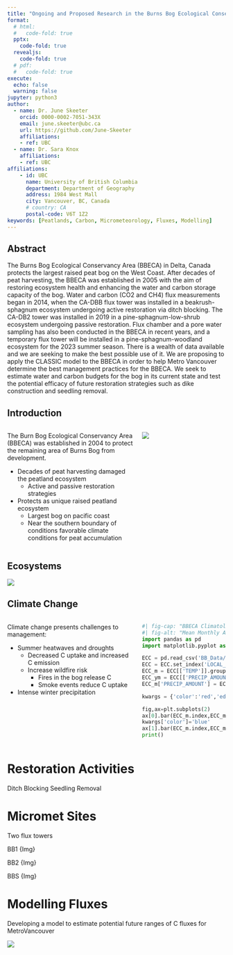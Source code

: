 ```yaml
---
title: "Ongoing and Proposed Research in the Burns Bog Ecological Conservancy Area"
format:
  # html:
  #   code-fold: true
  pptx:
    code-fold: true
  revealjs:
    code-fold: true
  # pdf:
  #   code-fold: true
execute:
  echo: false
  warning: false
jupyter: python3
author:
  - name: Dr. June Skeeter
    orcid: 0000-0002-7051-343X
    email: june.skeeter@ubc.ca
    url: https://github.com/June-Skeeter
    affiliations:
    - ref: UBC
  - name: Dr. Sara Knox
    affiliations:
    - ref: UBC
affiliations:
    - id: UBC
      name: University of British Columbia
      department: Department of Geography
      address: 1984 West Mall
      city: Vancouver, BC, Canada
      # country: CA
      postal-code: V6T 1Z2
keywords: [Peatlands, Carbon, Micrometeorology, Fluxes, Modelling]
---
```


::: {.content-visible when-format="html"}

## Abstract

The Burns Bog Ecological Conservancy Area (BBECA) in Delta, Canada protects the largest raised peat bog on the West Coast.  After decades of peat harvesting, the BBECA was established in 2005 with the aim of restoring ecosystem health and enhancing the water and carbon storage capacity of the bog.  Water and carbon (CO2 and CH4) flux measurements began in 2014, when the CA-DBB flux tower was installed in a beakrush-sphagnum ecosystem undergoing active restoration via ditch blocking.  The CA-DB2 tower was installed in 2019 in a pine-sphagnum-low-shrub ecosystem undergoing passive restoration.  Flux chamber and a pore water sampling has also been conducted in the BBECA in recent years, and a temporary flux tower will be installed in a pine-sphagnum-woodland ecosystem for the 2023 summer season.  There is a wealth of data available and we are seeking to make the best possible use of it.  We are proposing to apply the CLASSIC model to the BBECA in order to help Metro Vancouver determine the best management practices for the BBECA.  We seek to estimate water and carbon budgets for the bog in its current state and test the potential efficacy of future restoration strategies such as dike construction and seedling removal.

:::

## Introduction

:::: {.columns}

::: {.column width="60%"}

The Burn Bog Ecological Conservancy Area (BBECA) was established in 2004 to protect the remaining area of Burns Bog from development.

* Decades of peat harvesting damaged the peatland ecosystem
  * Active and passive restoration strategies
* Protects as unique raised peatland ecosystem
  * Largest bog on pacific coast
  * Near the southern boundary of conditions favorable climate conditions for peat accumulation

:::

::: {.column width="40%"}

![](images/Basemap.png)

:::
::::


## Ecosystems

![](images/EcosystemMap.png)


## Climate Change

:::: {.columns}

::: {.column width="60%"}

Climate change presents challenges to management:

* Summer heatwaves and droughts
  * Decreased C uptake and increased C emission
  * Increase wildfire risk
    * Fires in the bog release C
    * Smoke events reduce C uptake 
* Intense winter precipitation

:::

::: {.column width="40%"}

```python
#| fig-cap: "BBECA Climatology"
#| fig-alt: "Mean Monthly Air Temperature and Precipitation"
import pandas as pd
import matplotlib.pyplot as plt

ECC = pd.read_csv('BB_Data/DELTA BURNS BOG.csv',parse_dates=['LOCAL_DATE'],low_memory=False)
ECC = ECC.set_index('LOCAL_DATE')
ECC_m = ECC[['TEMP']].groupby(ECC.index.month).mean()
ECC_ym = ECC[['PRECIP_AMOUNT']].resample('m').sum()
ECC_m['PRECIP_AMOUNT'] = ECC_ym.groupby(ECC_ym.index.month).mean()

kwargs = {'color':'red','edgecolor':'k'}

fig,ax=plt.subplots(2)
ax[0].bar(ECC_m.index,ECC_m['TEMP'],**kwargs)
kwargs['color']='blue'
ax[1].bar(ECC_m.index,ECC_m['PRECIP_AMOUNT'],**kwargs)
print()

```

:::
::::




<!-- 
:::: {.columns}

::: {.column width="50%"}

## Climatology -->

<!-- 
 -->
<!-- 
:::

::: {.column width="50%"}

## Climate Change

:::


:::: -->


# Restoration Activities

Ditch Blocking
Seedling Removal

# Micromet Sites

Two flux towers

BB1 
{Img}

BB2
{Img}

BBS
{Img}

# Modelling Fluxes

Developing a model to estimate potential future ranges of C fluxes for MetroVancouver

![](images/Models.drawio.png)